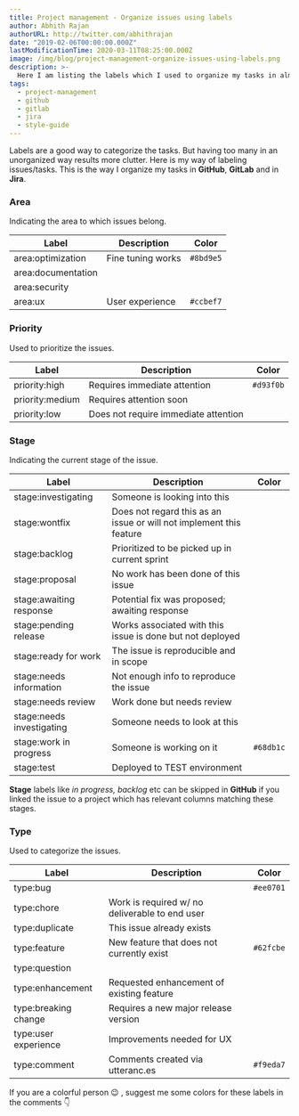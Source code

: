 ```yaml
---
title: Project management - Organize issues using labels
author: Abhith Rajan
authorURL: http://twitter.com/abhithrajan
date: "2019-02-06T00:00:00.000Z"
lastModificationTime: 2020-03-11T08:25:00.000Z
image: /img/blog/project-management-organize-issues-using-labels.png
description: >-
  Here I am listing the labels which I used to organize my tasks in almost all the project management solutions like Jira, Gitlab and GitHub.
tags:
  - project-management
  - github
  - gitlab
  - jira
  - style-guide
---
```



Labels are a good way to categorize the tasks. But having too many in an unorganized way results more clutter.
Here is my way of labeling issues/tasks. This is the way I organize my tasks in **GitHub**, **GitLab** and in **Jira**.

### Area

Indicating the area to which issues belong.

| Label                                           | Description       | Color     |
| ----------------------------------------------- | ----------------- | --------- |
| <Badge fill="#8bd9e5">area:optimization</Badge> | Fine tuning works | `#8bd9e5` |
| area:documentation                              |                   |           |
| area:security                                   |                   |           |
| <Badge fill="#d93f0b">area:ux</Badge>           | User experience   | `#ccbef7` |

### Priority

Used to prioritize the issues.

| Label                                                        | Description                          | Color     |
| ------------------------------------------------------------ | ------------------------------------ | --------- |
| <Badge fill="#d93f0b" textColorIsWhite>priority:high</Badge> | Requires immediate attention         | `#d93f0b` |
| priority:medium                                              | Requires attention soon              |           |
| priority:low                                                 | Does not require immediate attention |           |

### Stage

Indicating the current stage of the issue.

| Label                                                                 | Description                                                         | Color     |
| --------------------------------------------------------------------- | ------------------------------------------------------------------- | --------- |
| stage:investigating                                                   | Someone is looking into this                                        |           |
| stage:wontfix                                                         | Does not regard this as an issue or will not implement this feature |           |
| stage:backlog                                                         | Prioritized to be picked up in current sprint                       |           |
| stage:proposal                                                        | No work has been done of this issue                                 |           |
| stage:awaiting response                                               | Potential fix was proposed; awaiting response                       |           |
| stage:pending release                                                 | Works associated with this issue is done but not deployed           |           |
| stage:ready for work                                                  | The issue is reproducible and in scope                              |           |
| stage:needs information                                               | Not enough info to reproduce the issue                              |           |
| stage:needs review                                                    | Work done but needs review                                          |           |
| stage:needs investigating                                             | Someone needs to look at this                                       |           |
| <Badge fill="#68db1c" textColorIsWhite>stage:work in progress</Badge> | Someone is working on it                                            | `#68db1c` |
| stage:test                                                            | Deployed to TEST environment                                        |           |

**Stage** labels like _in progress, backlog_ etc can be skipped in **GitHub** if you linked the issue to a project which has relevant columns matching these stages.

### Type

Used to categorize the issues.

| Label                                                   | Description                                    | Color     |
| ------------------------------------------------------- | ---------------------------------------------- | --------- |
| <Badge fill="#ee0701" textColorIsWhite>type:bug</Badge> |                                                | `#ee0701` |
| type:chore                                              | Work is required w/ no deliverable to end user |           |
| type:duplicate                                          | This issue already exists                      |           |
| <Badge fill="#62fcbe">type:feature</Badge>              | New feature that does not currently exist      | `#62fcbe` |
| type:question                                           |                                                |           |
| type:enhancement                                        | Requested enhancement of existing feature      |           |
| type:breaking change                                    | Requires a new major release version           |           |
| type:user experience                                    | Improvements needed for UX                     |           |
| <Badge fill="#f9eda7">type:comment</Badge>              | Comments created via utteranc.es               | `#f9eda7` |

If you are a colorful person 😉 , suggest me some colors for these labels in the comments :point_down:
